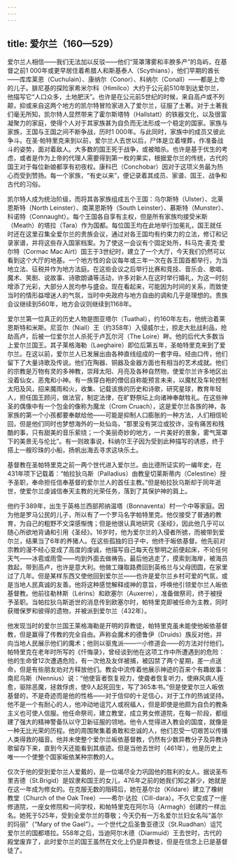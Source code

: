 ```yaml
---
---
---
```

title: 爱尔兰（160—529）
---




爱尔兰人相信——我们无法加以反驳——他们“笼罩薄雾和丰腴多产”的岛屿，在基督之前1 000年或更早居住着希腊人和斯基泰人（Scythians），他们早期的酋长——库库莱恩（Cuchulain）、康纳尔（Conor）、科纳尔（Conall）——都是上帝的儿子。腓尼基的探险家希米尔科（Himilco）大约于公元前510年到达爱尔兰，他描写它“人口众多，土地肥沃”。也许是在公元前5世纪的时候，来自高卢或不列颠，抑或来自这两个地方的凯尔特冒险家进入了爱尔兰，征服了土著。对于土著我们毫无所知，凯尔特人显然带来了霍尔斯塔特（Hallstatt）的铁器文化，以及很富凝聚力的家庭，使得个人对于其家族甚为自负而无法形成一个稳定的国家。家族与家族，王国与王国之间不断争战，历时1 000年。与此同时，家族中的成员又彼此争斗。在圣·帕特里克来到以前，爱尔兰人去世以后，尸体是立着埋葬，作准备战斗的姿势，面对着敌人。大多数的国王死于战争，或被暗杀。也许是基于优生的考虑，或者是作为上帝的代理人需要得到第一枚的果实，根据爱尔兰的传统，古代的国王对于每位新娘都享有初夜权。康科巴（Conchobar）因对于这项义务最为热心而受到赞扬。每一个家族，“有史以来”，便记录着其成员、家谱、国王、战争和古代的习俗。

凯尔特人成为统治阶级，而将其各家族组成五个王国：乌尔斯特（Ulster）、北莱恩斯特（North Leinster）、南莱恩斯特（South Leinster）、慕斯特（Munster）、科诺特（Connaught）。每个王国各自享有主权，但是所有家族均接受米斯（Meath）的塔拉（Tara）作为国都。每位国王均在此地举行加冕礼，国王就任时还在这里召集全爱尔兰的贵族会议，通过对各王国均有约束力的立法，修订和记录家谱，并将这些存入国家档案。为了使这一会议有个固定处所，科马克·麦克·爱尔特（Cormac Mac Airt）国王于3世纪时，建立了一个大厅，今天我们仍然可以看到这个大厅的地基。一个地方性的会议每年或三年一次在各王国首都举行，为当地立法、征税并作为地方法庭。在这些会议之后举行比赛和竞技、音乐会、歌唱、魔术、笑剧、说故事、诗歌朗诵等活动，许多对新人在这时举行婚礼，为这一时刻增添了光彩，大部分人民均参与盛会。现在看起来，可能因为时间的关系，而致使当时的情形益增迷人的气氛，当时中央政府与地方自由的调和几乎是理想的。贵族会议继续到560年，地方会议则继续到1168年。

爱尔兰第一位真正的历史人物是图亚塔尔（Tuathal），约160年左右，他统治着莱恩斯特和米斯。尼亚尔（Niall）王（约358年）入侵威尔士，掠走大批战利品，抢劫高卢，后被一位爱尔兰人杀死于卢瓦尔河（The Loire）畔。他的后代大多数当上爱尔兰国王。其子莱格海勒（Laeghaire）即位后第五年，圣帕特里克来到了爱尔兰。在这以前，爱尔兰人已发展出由各种直线组成的一套字母。经由口传，他们留下了大量诗歌及传说。他们在陶器、铜器及金器方面也有相当的艺术成就。他们的宗教是万物有灵的多神教，崇拜太阳、月亮及各种自然物，使爱尔兰许多地区出没着仙女、恶鬼和小神。有一族穿白袍的僧侣自称能预言未来，以魔杖及车轮控制太阳及风，招来魔雨和火，收集、记载该族的历史和诗歌，研究星球，教育年轻人，担任国王顾问，做法官，制定法律，在旷野祭坛上向诸神奉献牲礼。在这些神圣的偶像中有一个包金的像称为魔龙（Crom Cruach），这是爱尔兰各族的神，各家族的第一个小孩都要奉献给他——可能是抑制人口膨胀的一种方法，人们相信轮回，但是他们同时也梦想海外的一处仙岛，“那里没有哭泣或狡诈，没有痛苦和残酷的事，只有甜美的音乐萦绕；一个美丽奇妙的地方，一片美好的景象，雾气笼罩下的美景无与伦比”。有一则故事说，科纳尔王子因为受到此种描写的诱惑，终于搭上一艘珍珠的小船，扬帆出海去寻求这块乐土。

基督教在圣帕特里克之前一两个世代进入爱尔兰。由比德所证实的一编年史，在431年项下记载着：“帕拉狄乌斯（Palladius）由教皇切莱斯蒂内（Celestine）授予圣职，奉命担任信奉基督的爱尔兰人的首任主教。”但是帕拉狄乌斯却于同年逝世，使爱尔兰虔诚信奉天主教的光荣任务，落到了其保护神的肩上。

他约于389年，出生于英格兰西部邦纳温塔（Bonnaventa）村一个中等家庭。因为他是罗马公民的儿子，所以有了一个罗马名字帕特里克。他仅接受了普通的教育，为自己的粗野不文深感惭愧；但是他很认真地研究《圣经》，因此他几乎可以随心所欲地背诵和引用《圣经》。16岁时，他为爱尔兰的入侵者所掳，而被带到爱尔兰，结果当了6年的养猪人。在这些孤独的日子中，他终于皈依基督。他先前对宗教的漫不经心变成了高度的虔诚，他描写自己每天在黎明之前便起床，不论任何天气——冰雹或雨雪——均到外面去做祷告。最后他逃走了，摸索到海岸，被海员救起，带到高卢，也许是意大利。他做工赚取路费回到英格兰与父母团圆，在家里过了几年。但是某样东西又使他回到爱尔兰——也许是爱尔兰乡村可爱的气氛，或是当地人民真诚的友善。他将这种感觉解释成神的意旨，呼唤他引领爱尔兰人皈依基督教。他前往勒林斯（Lérins）和欧塞尔（Auxerre），准备做祭司，终于被授予圣职。当帕拉狄乌斯逝世的消息传到欧塞尔时，帕特里克即被任命为主教，同时获赠保罗和彼得的遗物，并被派到爱尔兰（432年）。

他发现当时的爱尔兰国王莱格海勒是开明的异教徒，帕特里克虽未能使他皈依基督教，但是赢得了传教的完全自由。声称会魔术的德鲁伊（Druids）族反对他，并向当地人民展示他们的魔术；他则以驱鬼派——一小修道会——的方法对付他们。帕特里克在老年时所写的《忏悔录》，曾经谈到他在这项工作中所遭遇到的危险：他的生命曾12次遭遇危险，有一次他及友伴被捕，被囚禁了两个星期，差一点送命，但是有些朋友劝对方释放他们。教会中流传着他展示神迹的百来个有趣故事：南尼乌斯（Nennius）说：“他使盲者恢复视力，使聋者恢复听力，使麻风病人痊愈，驱除恶魔，拯救俘虏，使9人起死回生，写了365本书。”但是使爱尔兰人皈依基督的，不是奇迹而是他的性格——对于信仰的十足信心，对于工作的热诚坚持。他不是一个有耐心的人，他冲动地诅咒人或祝福人，但是即使是他颇为自负的教条主义也可使人信服。他任命祭司，建立教堂，成立男女修道院，在每一阶段，都组建了强大的精神警备队以守卫新征服的领地。他令人觉得进入教会的国度，就像是一种无比光荣的历程。他的周围聚集着勇敢和忠诚的人，他们忍受一切艰苦以传播人类得救的福音。他并未使整个爱尔兰皈依基督教，仍然有少数异教分子及异教诗歌留存下来，直到今天还能看到其痕迹。但是当他去世时（461年），他是历史上唯一一个使整个国家皈依某种宗教的人。

仅次于他的受到爱尔兰人爱戴的，是一位竭尽全力巩固他的胜利的女人。据说圣布里吉德（St.Brigid）是奴隶和国王的女儿，476年之前的她我们知之甚少，她就是在这一年成为修女的。在克服无数的阻碍后，她在基尔台（Kildare）建立了橡树教堂（Church of the Oak Tree）——希尔·达拉（Cill-dara）。不久它变成了一座修道院，一座女修院和一间学校，和帕特里克在阿尔马（Armagh）创建的一样出名。她死于525年，受到全爱尔兰的尊敬；今天仍有一万名爱尔兰妇女名叫“盖尔的玛丽”（“Mary of the Gael”）。一个世代之后圣鲁亚德汉（St.Ruadhan）诅咒爱尔兰的国都塔拉。558年之后，当迪阿尔木德（Diarmuid）王去世时，古代的殿堂废弃了，此时爱尔兰的国王虽然在文化上仍是异教徒，但是在信念上已是基督徒了。